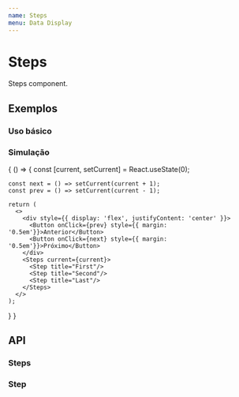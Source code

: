 ```yaml
---
name: Steps
menu: Data Display
---
```





# Steps

Steps component.

## Exemplos

### Uso básico

<Playground>
  <Steps current={1}>
    <Step title="Login" description="Terminated task" />
    <Step title="Verification" />
    <Step title="Done" />
  </Steps>
</Playground>

### Simulação

<Playground>
{
  () => {
    const [current, setCurrent] = React.useState(0);

    const next = () => setCurrent(current + 1);
    const prev = () => setCurrent(current - 1);

    return (
      <>
        <div style={{ display: 'flex', justifyContent: 'center' }}>
          <Button onClick={prev} style={{ margin: '0.5em'}}>Anterior</Button>
          <Button onClick={next} style={{ margin: '0.5em'}}>Próximo</Button>
        </div>
        <Steps current={current}>
          <Step title="First"/>
          <Step title="Second"/>
          <Step title="Last"/>
        </Steps>
      </>
    );
  }
}

</Playground>

## API

### Steps

<Props of={Steps} />

### Step

<Props of={Step} />
